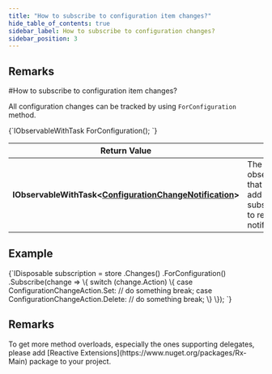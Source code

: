 ```yaml
---
title: "How to subscribe to configuration item changes?"
hide_table_of_contents: true
sidebar_label: How to subscribe to configuration changes?
sidebar_position: 3
---
```





## Remarks
<LanguageSwitcher supportedLanguages={supportedLanguages} />
<LanguageContent language="csharp">
#How to subscribe to configuration item changes?

All configuration changes can be tracked by using `ForConfiguration` method.



<TabItem value="for_configuration_1" label="for_configuration_1">
<CodeBlock language="csharp">
{`IObservableWithTask<ConfigurationChangeNotification> ForConfiguration();
`}
</CodeBlock>
</TabItem>


| Return Value | |
| ------------- | ------------- |
| **IObservableWithTask&lt;[ConfigurationChangeNotification](../../../glossary/configuration-change-notification.mdx)&gt;** | The observable that allows to add subscriptions to received notifications |

## Example

<TabItem value="for_configuration_2" label="for_configuration_2">
<CodeBlock language="csharp">
{`IDisposable subscription = store
	.Changes()
	.ForConfiguration()
	.Subscribe(change =>
	\{
		switch (change.Action)
		\{
			case ConfigurationChangeAction.Set:
				// do something
				break;
			case ConfigurationChangeAction.Delete:
				// do something
				break;
		\}
	\});
`}
</CodeBlock>
</TabItem>

## Remarks

<Admonition type="info" title="">
To get more method overloads, especially the ones supporting delegates, please add [Reactive Extensions](https://www.nuget.org/packages/Rx-Main) package to your project.
</Admonition>

</LanguageContent>

<!---

-->